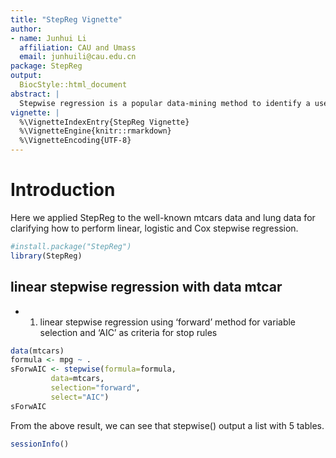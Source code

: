 ```yaml
---
title: "StepReg Vignette"
author:
- name: Junhui Li
  affiliation: CAU and Umass
  email: junhuili@cau.edu.cn
package: StepReg
output:
  BiocStyle::html_document
abstract: |
  Stepwise regression is a popular data-mining method to identify a useful subset of the predictors to be used in a multiple regression model. We developed an R package StepReg, which allow users to perform linear, logistic and cox proportional hazard stepwise regression with a widely used selection criteria and stop rules are available in forward selection, backward elimination, both-direcition and best subset method. User can specify effects to be included in all models and do multivariate multiple stepwise regression.
vignette: |
  %\VignetteIndexEntry{StepReg Vignette}
  %\VignetteEngine{knitr::rmarkdown}
  %\VignetteEncoding{UTF-8}
---
```


# Introduction

Here we applied StepReg to the well-known mtcars data and lung data for clarifying how to perform linear, logistic and Cox stepwise regression.

```r
#install.package("StepReg")
library(StepReg)
```

## linear stepwise regression with data mtcar

* 1) linear stepwise regression using 'forward' method for variable selection and 'AIC' as criteria for stop rules
```r
data(mtcars)
formula <- mpg ~ .
sForwAIC <- stepwise(formula=formula,
         data=mtcars,
         selection="forward",
         select="AIC")
sForwAIC
```

From the above result, we can see that stepwise() output a list with 5 tables. 



```r
sessionInfo()
```
